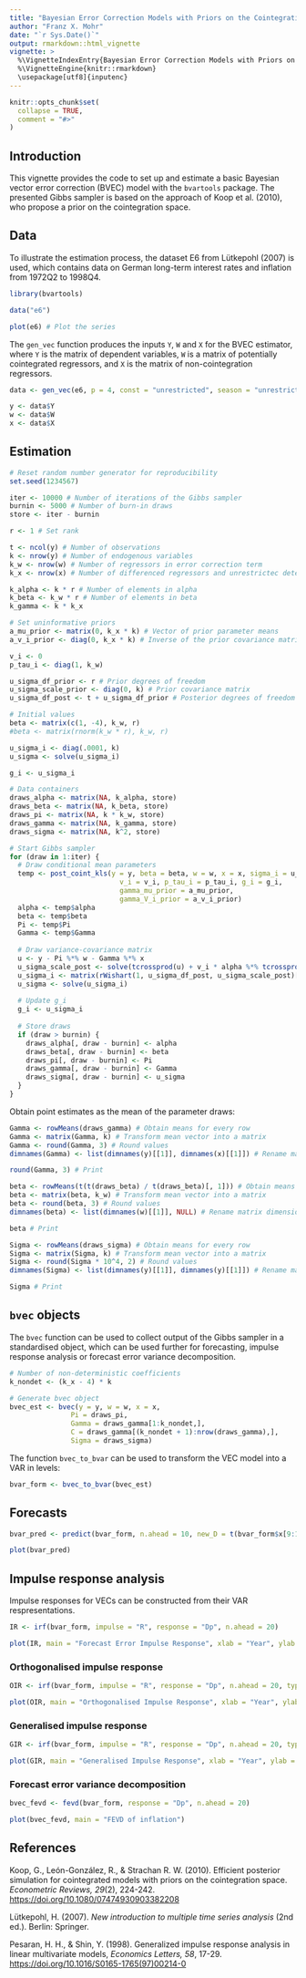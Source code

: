 ```yaml
---
title: "Bayesian Error Correction Models with Priors on the Cointegration Space"
author: "Franz X. Mohr"
date: "`r Sys.Date()`"
output: rmarkdown::html_vignette
vignette: >
  %\VignetteIndexEntry{Bayesian Error Correction Models with Priors on the Cointegration Space}
  %\VignetteEngine{knitr::rmarkdown}
  \usepackage[utf8]{inputenc}
---
```


```r
knitr::opts_chunk$set(
  collapse = TRUE,
  comment = "#>"
)
```

## Introduction

This vignette provides the code to set up and estimate a basic Bayesian vector error correction (BVEC) model with the `bvartools` package. The presented Gibbs sampler is based on the approach of Koop et al. (2010), who propose a prior on the cointegration space.

## Data

To illustrate the estimation process, the dataset E6 from Lütkepohl (2007) is used, which contains data on German long-term interest rates and inflation from 1972Q2 to 1998Q4.

```r
library(bvartools)

data("e6")

plot(e6) # Plot the series
```

The `gen_vec` function produces the inputs `Y`, `W` and `X` for the BVEC estimator, where `Y` is the matrix of dependent variables, `W` is a matrix of potentially cointegrated regressors, and `X` is the matrix of non-cointegration regressors.

```r
data <- gen_vec(e6, p = 4, const = "unrestricted", season = "unrestricted")

y <- data$Y
w <- data$W
x <- data$X
```

## Estimation

```r
# Reset random number generator for reproducibility
set.seed(1234567)

iter <- 10000 # Number of iterations of the Gibbs sampler
burnin <- 5000 # Number of burn-in draws
store <- iter - burnin

r <- 1 # Set rank

t <- ncol(y) # Number of observations
k <- nrow(y) # Number of endogenous variables
k_w <- nrow(w) # Number of regressors in error correction term
k_x <- nrow(x) # Number of differenced regressors and unrestrictec deterministic terms

k_alpha <- k * r # Number of elements in alpha
k_beta <- k_w * r # Number of elements in beta
k_gamma <- k * k_x

# Set uninformative priors
a_mu_prior <- matrix(0, k_x * k) # Vector of prior parameter means
a_v_i_prior <- diag(0, k_x * k) # Inverse of the prior covariance matrix

v_i <- 0
p_tau_i <- diag(1, k_w)

u_sigma_df_prior <- r # Prior degrees of freedom
u_sigma_scale_prior <- diag(0, k) # Prior covariance matrix
u_sigma_df_post <- t + u_sigma_df_prior # Posterior degrees of freedom

# Initial values
beta <- matrix(c(1, -4), k_w, r)
#beta <- matrix(rnorm(k_w * r), k_w, r)

u_sigma_i <- diag(.0001, k)
u_sigma <- solve(u_sigma_i)

g_i <- u_sigma_i

# Data containers
draws_alpha <- matrix(NA, k_alpha, store)
draws_beta <- matrix(NA, k_beta, store)
draws_pi <- matrix(NA, k * k_w, store)
draws_gamma <- matrix(NA, k_gamma, store)
draws_sigma <- matrix(NA, k^2, store)

# Start Gibbs sampler
for (draw in 1:iter) {
  # Draw conditional mean parameters
  temp <- post_coint_kls(y = y, beta = beta, w = w, x = x, sigma_i = u_sigma_i,
                           v_i = v_i, p_tau_i = p_tau_i, g_i = g_i,
                           gamma_mu_prior = a_mu_prior,
                           gamma_V_i_prior = a_v_i_prior)
  alpha <- temp$alpha
  beta <- temp$beta
  Pi <- temp$Pi
  Gamma <- temp$Gamma
  
  # Draw variance-covariance matrix
  u <- y - Pi %*% w - Gamma %*% x
  u_sigma_scale_post <- solve(tcrossprod(u) + v_i * alpha %*% tcrossprod(crossprod(beta, p_tau_i) %*% beta, alpha))
  u_sigma_i <- matrix(rWishart(1, u_sigma_df_post, u_sigma_scale_post)[,, 1], k)
  u_sigma <- solve(u_sigma_i)
  
  # Update g_i
  g_i <- u_sigma_i
  
  # Store draws
  if (draw > burnin) {
    draws_alpha[, draw - burnin] <- alpha
    draws_beta[, draw - burnin] <- beta
    draws_pi[, draw - burnin] <- Pi
    draws_gamma[, draw - burnin] <- Gamma
    draws_sigma[, draw - burnin] <- u_sigma
  }
}
```

Obtain point estimates as the mean of the parameter draws:

```r
Gamma <- rowMeans(draws_gamma) # Obtain means for every row
Gamma <- matrix(Gamma, k) # Transform mean vector into a matrix
Gamma <- round(Gamma, 3) # Round values
dimnames(Gamma) <- list(dimnames(y)[[1]], dimnames(x)[[1]]) # Rename matrix dimensions

round(Gamma, 3) # Print
```

```r
beta <- rowMeans(t(t(draws_beta) / t(draws_beta)[, 1])) # Obtain means for every row
beta <- matrix(beta, k_w) # Transform mean vector into a matrix
beta <- round(beta, 3) # Round values
dimnames(beta) <- list(dimnames(w)[[1]], NULL) # Rename matrix dimensions

beta # Print
```

```r
Sigma <- rowMeans(draws_sigma) # Obtain means for every row
Sigma <- matrix(Sigma, k) # Transform mean vector into a matrix
Sigma <- round(Sigma * 10^4, 2) # Round values
dimnames(Sigma) <- list(dimnames(y)[[1]], dimnames(y)[[1]]) # Rename matrix dimensions

Sigma # Print
```

## `bvec` objects

The `bvec` function can be used to collect output of the Gibbs sampler in a standardised object, which can be used further for forecasting, impulse response analysis or forecast error variance decomposition.

```r
# Number of non-deterministic coefficients
k_nondet <- (k_x - 4) * k

# Generate bvec object
bvec_est <- bvec(y = y, w = w, x = x,
               Pi = draws_pi,
               Gamma = draws_gamma[1:k_nondet,],
               C = draws_gamma[(k_nondet + 1):nrow(draws_gamma),],
               Sigma = draws_sigma)
```

The function `bvec_to_bvar` can be used to transform the VEC model into a VAR in levels:

```r
bvar_form <- bvec_to_bvar(bvec_est)
```

## Forecasts

```r
bvar_pred <- predict(bvar_form, n.ahead = 10, new_D = t(bvar_form$x[9:12, 91:100]))

plot(bvar_pred)
```


## Impulse response analysis

Impulse responses for VECs can be constructed from their VAR respresentations.

```r
IR <- irf(bvar_form, impulse = "R", response = "Dp", n.ahead = 20)

plot(IR, main = "Forecast Error Impulse Response", xlab = "Year", ylab = "Response")
```

### Orthogonalised impulse response

```r
OIR <- irf(bvar_form, impulse = "R", response = "Dp", n.ahead = 20, type = "oir")

plot(OIR, main = "Orthogonalised Impulse Response", xlab = "Year", ylab = "Response")
```

### Generalised impulse response

```r
GIR <- irf(bvar_form, impulse = "R", response = "Dp", n.ahead = 20, type = "gir")

plot(GIR, main = "Generalised Impulse Response", xlab = "Year", ylab = "Response")
```

### Forecast error variance decomposition

```r
bvec_fevd <- fevd(bvar_form, response = "Dp", n.ahead = 20)

plot(bvec_fevd, main = "FEVD of inflation")
```

## References

Koop, G., León-González, R., & Strachan R. W. (2010). Efficient posterior simulation for cointegrated models with priors on the cointegration space. *Econometric Reviews, 29*(2), 224-242. <https://doi.org/10.1080/07474930903382208>

Lütkepohl, H. (2007). *New introduction to multiple time series analysis* (2nd ed.). Berlin: Springer.

Pesaran, H. H., & Shin, Y. (1998). Generalized impulse response analysis in linear multivariate models, *Economics Letters, 58*, 17-29. <https://doi.org/10.1016/S0165-1765(97)00214-0>